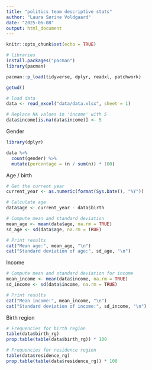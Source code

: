 ```yaml
---
title: "politics team descriptive stats"
author: "Laura Sørine Voldgaard"
date: "2025-06-08"
output: html_document
---
```


```r
knitr::opts_chunk$set(echo = TRUE)
```



```r
# libraries
install.packages("pacman")
library(pacman)

pacman::p_load(tidyverse, dplyr, readxl, patchwork)

```

```r
getwd()
```


```r
# load data
data <- read_excel("data/data.xlsx", sheet = 1)
```


```r
# Replace NA values in 'income' with 5
data$income[is.na(data$income)] <- 5

```



Gender

```r
library(dplyr)

data %>%
  count(gender) %>%
  mutate(percentage = (n / sum(n)) * 100)

```



Age / birth
```r
# Get the current year
current_year <- as.numeric(format(Sys.Date(), "%Y"))

# Calculate age
data$age <- current_year - data$birth

# Compute mean and standard deviation
mean_age <- mean(data$age, na.rm = TRUE)
sd_age <- sd(data$age, na.rm = TRUE)

# Print results
cat("Mean age:", mean_age, "\n")
cat("Standard deviation of age:", sd_age, "\n")


```



Income
```r
# Compute mean and standard deviation for income
mean_income <- mean(data$income, na.rm = TRUE)
sd_income <- sd(data$income, na.rm = TRUE)

# Print results
cat("Mean income:", mean_income, "\n")
cat("Standard deviation of income:", sd_income, "\n")

```



Birth region
```r
# Frequencies for birth region
table(data$birth_rg)
prop.table(table(data$birth_rg)) * 100

# Frequencies for residence region
table(data$residence_rg)
prop.table(table(data$residence_rg)) * 100

```




